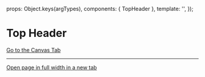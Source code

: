 
<Meta of={TopHeaderStories} />

  props: Object.keys(argTypes),
  components: { TopHeader },
  template: '<TopHeader />',
});

# Top Header

<Canvas>
  <Story of={TopHeaderStories.Example} />
</Canvas>

<a href="?path=/story/sections-header-topheader--example">Go to the Canvas Tab</a>

***

<a href="?id=sections-header-topheader--example" target="_blank">Open page in full width in a new tab</a>
